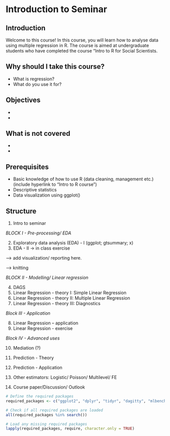 # Introduction to Seminar {#intro-sem} 


## Introduction

Welcome to this course! In this course, you will learn how to analyse data using multiple regression in R. The course is aimed at undergraduate students who have completed the course "Intro to R for Social Scientists. 

## Why should I take this course?

- What is regression?
- What do you use it for?


## Objectives

-
-

## What is not covered

-
-

## Prerequisites

- Basic knowledge of how to use R (data cleaning, management etc.) (include hyperlink to "Intro to R course")
- Descriptive statistics
- Data visualization using ggplot()

## Structure

1.	Intro to seminar

*BLOCK I - Pre-processing/ EDA*

2.	Exploratory data analysis (EDA) - I (ggplot; gtsummary; x)
3.	EDA - II  -> in class exercise

--> add visualization/ reporting here.

--> knitting 

*BLOCK II - Modelling/ Linear regression*

4.  DAGS
5.	Linear Regression - theory I: Simple Linear Regression
6.	Linear Regression - theory II: Multiple Linear Regression
7.  Linear Regression - theory III: Diagnostics

*Block III - Application*

8.	Linear Regression – application 
9.	Linear Regression - exercise

*Block IV - Advanced uses*

10. Mediation (?)
11. Prediction - Theory
12. Prediction - Application
13.	Other estimators: Logistic/ Poisson/ Multilevel/ FE

14.	Course paper/Discussion/ Outlook


```r
# Define the required packages
required_packages <- c("ggplot2", "dplyr", "tidyr", "dagitty", "mlbench")

# Check if all required packages are loaded
all(required_packages %in% search())

# Load any missing required packages
lapply(required_packages, require, character.only = TRUE)
```

